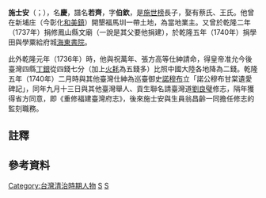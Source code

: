 {{東亞男性歷史人物
|名稱 =施士安
|身份 =
|國家 =清
|名 = 慶；譜名'''若齊'''
|字 = '''伯欽'''
|號= 
|官職 = 
|氏族 = 潯海施氏
|籍貫 =
|祖籍 =
|本籍 =
|出身地 =
|府邸 =
|世系 = 
|初名 =
|乳名 = <!--日本、朝鮮、琉球以外人物用-->
|小字 =
|別名 =
|其他名號 =
|出生日期 = 康熙三十三年（1694年）
|出生地點 = 
|婚年 =
|逝世日期 = 乾隆十四年（1749年）
|逝世地點 =
|諡號 =
|墓葬 = 南安四十五都居鬥鄉
|祠廟 =
|父親 = [[施世榜|施世榜]]
|母親 = 黃氏
|妻 = 
|繼室 = 
|側室 = 
|兄弟 = 士燝、士晟、[[施士齡|士齡]]、[[施士膺|士膺]]、士諒（士量）<br/>、士齊、士姜（士薑）、士範
|子 = 國仁、[[施國義|國義]]、國提、國敏、[[施國輔|國輔]]、國陸
|出身 = 臺灣府學附生、例貢
|功名 = 
|經歷 = 
|著作 =
|注釋 =
}}
{{Min-nan
| title     = 施士安
| choan-han = 施士安
| choan-lo  = Si Sū-an
}}
'''施士安'''（{{lang-nan|'''Si Sū-an'''}}；{{bd|1694年||1749年}}），名'''慶'''，譜名'''若齊'''，字'''伯欽'''，是[[施世榜|施世榜]]長子，娶有蔡氏、王氏{{r|黃}}。他曾在新埔庄（今彰化[[和美鎮|和美鎮]]）開墾福馬圳一帶土地，為當地業主{{r|黃}}。又曾於乾隆二年（1737年）捐修鳳山縣文廟（一說是其父要他捐建），於乾隆五年（1740年）捐學田{{NoteTag|1=位在彰化縣大武郡保社北莊內二抱竹莊（今彰化[[埔心鄉|埔心鄉]]油車村），計有水田91甲7分3釐；每年除完正供粟160石6斗6升6合零外，實收租粟573石2斗2升3合零{{r|黃}}。}}與學粟給府城[[海東書院|海東書院]]{{r|黃}}。

此外乾隆元年（1736年）時，他與祝萬年、張方高等仕紳請命，得皇帝准允今後臺灣四縣[[丁銀|丁銀]]從四錢七分（加上[[火耗|火耗]]為五錢多）比照中國大陸各地降為二錢{{r|黃}}。乾隆五年（1740年）二月時與其他臺灣仕紳為巡臺御史[[諾穆布|諾穆布]]立「諾公穆布甘棠遺愛碑記」，同年九月十三日與其他臺灣舉人、貢生聯名請臺灣道[[劉良璧|劉良璧]]修志，隔年獲得省方同意，即《重修福建臺灣府志》，後來施士安與生員翁昌齡一同擔任修志的監刻職務{{r|黃}}。

==註釋==
<div class="references-small">
{{NoteFoot}}
</div>

==參考資料==
{{reflist|refs=
<ref name="黃">{{cite book|author=黃富三 |title=《臺灣水田化運動先驅施世榜家族史》 |year=2006年 |publisher=國史館臺灣文獻館 |location=南投市中興新村 |isbn=978-986-00-8146-6 |page=153－170、194、258頁}}</ref>
}}

[[Category:台灣清治時期人物|Category:台灣清治時期人物]]
[[Category:潯海施氏|S]]
[[Category:施姓|S]]